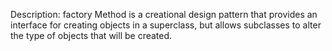 Description: factory Method is a creational design pattern that provides an interface for creating objects in a superclass, but allows subclasses to alter the type of objects that will be created.